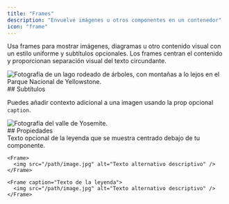 ```yaml
---
title: "Frames"
description: "Envuelve imágenes u otros componentes en un contenedor"
icon: "frame"
---
```


Usa frames para mostrar imágenes, diagramas u otro contenido visual con un estilo uniforme y subtítulos opcionales. Los frames centran el contenido y proporcionan separación visual del texto circundante.

<Frame>
  <img src="https://mintlify-assets.b-cdn.net/yellowstone.jpeg" alt="Fotografía de un lago rodeado de árboles, con montañas a lo lejos en el Parque Nacional de Yellowstone." />
</Frame>

<div id="captions">
  ## Subtítulos
</div>

Puedes añadir contexto adicional a una imagen usando la prop opcional `caption`.

<Frame caption="El Parque Nacional de Yosemite recibe más de 3,5 millones de visitantes cada año">
  <img src="https://mintlify-assets.b-cdn.net/yosemite.jpg" alt="Fotografía del valle de Yosemite." />
</Frame>

<div id="properties">
  ## Propiedades
</div>

<ResponseField name="caption" type="string">
  Texto opcional de la leyenda que se muestra centrado debajo de tu componente.
</ResponseField>

<CodeGroup>

```mdx Frame
<Frame>
  <img src="/path/image.jpg" alt="Texto alternativo descriptivo" />
</Frame>
```

```mdx Frame with a caption
<Frame caption="Texto de la leyenda">
  <img src="/path/image.jpg" alt="Texto alternativo descriptivo" />
</Frame>
```
</CodeGroup>